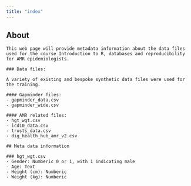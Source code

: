 ```yaml
---
title: "index"
---
```


## About

```         
This web page will provide metadata information about the data files used for the course Introduction to R, databases and reproducibility for AMR epidemiologists.

### Data files: 

A variety of existing and bespoke synthetic data files were used for the training.

#### Gapminder files:
- gapminder_data.csv
- gapminder_wide.csv

#### AMR related files:
- hgt_wgt.csv
- icd10_data.csv 
- trusts_data.csv
- dig_health_hub_amr_v2.csv

## Meta data information

### hgt_wgt.csv
- Gender: Numberic 0 or 1, with 1 indicating male
- Age: Text
- Height (cm): Numberic
- Weight (kg): Numberic
```
